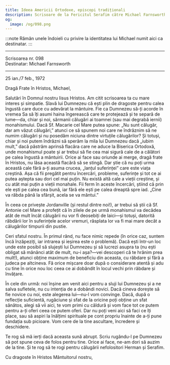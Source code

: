 ```yaml
---
title: Ideea Americii Ortodoxe, episcopi tradiționali
description: Scrisoare de la Fericitul Serafim către Michael Farnsworth.
og:
  image: /og/098.png
---
```


:::note
Rămân unele îndoieli cu privire la identitatea lui Michael numit aici ca destinatar.
:::

---

<div style={{textAlign:'right', fontFamily:'monospace'}}>Scrisoarea nr. 098</div>
<div style={{textAlign:'left', fontFamily:'monospace'}}>Destinatar: Michael Farnsworth</div>

---

25 ian./7 feb., 1972

Dragă Frate în Hristos, Michael,

Salutări în Domnul nostru Iisus Hristos. Am citit scrisoarea ta cu mare interes și simpatie. Slavă lui Dumnezeu că ești plin de dragoste pentru calea îngustă care duce cu adevărat la mântuire. Fie ca Dumnezeu să-ți acorde în vremea Sa să îți asumi haina îngerească care te protejează și te separă de lume—da, chiar și noi, sărmanii călugări ai toamnei (sau mai degrabă iernii) monahismului. Dacă Sf. Macarie cel Mare putea spune: „Nu sunt călugăr, dar am văzut călugări,” atunci ce să spunem noi care ne îndrăznim să ne numim călugări și nu posedăm niciuna dintre virtuțile călugărilor? Și totuși, chiar și noi putem îndrăzni să sperăm la mila lui Dumnezeu dacă „iubim mult,” dacă păstrăm aprinsă flacăra care ne aduce la Biserica Ortodoxă, unde monahismul poate și ar trebui să fie cea mai sigură cale de a călători pe calea îngustă a mântuirii. Orice ai face sau oriunde ai merge, dragă frate în Hristos, nu lăsa această flacără să se stingă. Dar știe că nu poți urma această cale fără a-ți asuma crucea, „lanțul suferinței” care este viața creștină. Așa că fii pregătit pentru încercări, probleme, suferințe și tot ce ai putea aștepta sau dori cel mai puțin. Nu există altă cale a vieții creștine, și cu atât mai puțin a vieții monahale. Fii ferm în aceste încercări, știind că prin ele ești pe calea cea bună, iar fără ele ești pe calea dreaptă spre iad. „Cine va răbda până la sfârșit, acela se va mântui.”

În ceea ce privește Jordanville (și restul dintre noi!), ar trebui să știi că Sf. Antonie cel Mare a profețit că în zilele de pe urmă monahismul va decădea atât de mult încât călugării nu vor fi deosebiți de laici—și totuși, datorită răbdării lor în suferințele acelor vremuri, răsplata lor va fi mai mare decât a călugărilor timpurii din pustie.

Ceri sfatul nostru. În primul rând, nu face nimic repede (în orice caz, suntem încă înzăpeziți, iar intrarea și ieșirea este o problemă). Dacă ești într-un loc unde este posibil să slujești lui Dumnezeu și să lucrezi asupra ta (nu ești obligat să mănânci atât de mult, nu-i așa?—vei descoperi că te hrănim prea mult!), atunci obține maximum de beneficiu din aceasta, cu răbdare și fără a judeca pe altcineva. Fă orice mișcare doar după o considerare atentă și adu cu tine în orice nou loc ceea ce ai dobândit în locul vechi prin răbdare și învățare.

În cele din urmă: noi înșine am venit aici pentru a sluji lui Dumnezeu și a ne salva sufletele, nu cu intenția de a dobândi novici. Dacă cineva dorește să fie novice cu noi, este alegerea lui—nu-l vom convinge. Dacă, după o reflecție suficientă, rugăciune și sfat de la oricine poți obține un sfat sănătos, alegi să vii aici, te vom primi cu căldură și vom face tot ce putem pentru a-ți oferi ceea ce putem oferi. Dar nu poți veni aici să faci ce îți place, sau să aspiri la înălțimi spirituale pe cont propriu înainte de a-ți pune fundația sub picioare. Vom cere de la tine ascultare, încredere și deschidere.

Te rog să mă ierți dacă aceasta sună abrupt. Scriu rugându-l pe Dumnezeu să pot spune ceva de folos pentru tine. Orice ai face, ne-am dori să auzim de la tine. Și te rog să te rogi pentru călugării nefolositori Herman și Serafim.

Cu dragoste în Hristos Mântuitorul nostru,
